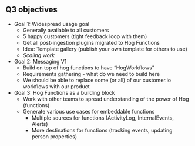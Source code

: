 ## Q3 objectives

- Goal 1: Widespread usage goal
  - Generally available to all customers
  - 5 happy customers (tight feedback loop with them)
  - Get all post-ingestion plugins migrated to Hog Functions
  - Idea: Template gallery (publish your own template for others to use)
  - _Scaling work_
- Goal 2: Messaging V1
  - Build on top of hog functions to have “HogWorkflows”
  - Requirements gathering - what do we need to build here
  - We should be able to replace some (or all) of our customer.io workflows with our product
- Goal 3: Hog Functions as a building block
  - Work with other teams to spread understanding of the power of Hog (functions)
  - Generate various use cases for embeddable functions
    - Multiple sources for functions (ActivityLog, InternalEvents, Alerts)
    - More destinations for functions (tracking events, updating person properties)
